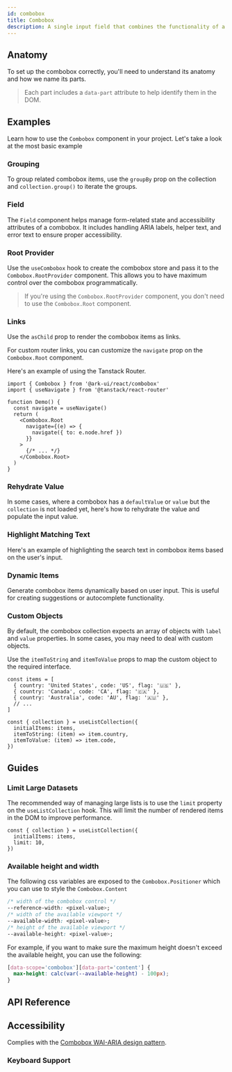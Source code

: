 ```yaml
---
id: combobox
title: Combobox
description: A single input field that combines the functionality of a select and input.
---
```


<ComponentPreview id="Combobox" />

## Anatomy

To set up the combobox correctly, you'll need to understand its anatomy and how we name its parts.

> Each part includes a `data-part` attribute to help identify them in the DOM.

<Anatomy id="combobox" />

## Examples

Learn how to use the `Combobox` component in your project. Let's take a look at the most basic example

<Example id="basic" />

### Grouping

To group related combobox items, use the `groupBy` prop on the collection and `collection.group()` to iterate the
groups.

<Example id="grouping" />

### Field

The `Field` component helps manage form-related state and accessibility attributes of a combobox. It includes handling
ARIA labels, helper text, and error text to ensure proper accessibility.

<Example id="with-field" />

### Root Provider

Use the `useCombobox` hook to create the combobox store and pass it to the `Combobox.RootProvider` component. This
allows you to have maximum control over the combobox programmatically.

<Example id="root-provider" />

> If you're using the `Combobox.RootProvider` component, you don't need to use the `Combobox.Root` component.

### Links

Use the `asChild` prop to render the combobox items as links.

<Example id="links" />

For custom router links, you can customize the `navigate` prop on the `Combobox.Root` component.

Here's an example of using the Tanstack Router.

```tsx
import { Combobox } from '@ark-ui/react/combobox'
import { useNavigate } from '@tanstack/react-router'

function Demo() {
  const navigate = useNavigate()
  return (
    <Combobox.Root
      navigate={(e) => {
        navigate({ to: e.node.href })
      }}
    >
      {/* ... */}
    </Combobox.Root>
  )
}
```

### Rehydrate Value

In some cases, where a combobox has a `defaultValue` or `value` but the `collection` is not loaded yet, here's how to
rehydrate the value and populate the input value.

<Example id="rehydrate-value" />

### Highlight Matching Text

Here's an example of highlighting the search text in combobox items based on the user's input.

<Example id="with-highlight" />

### Dynamic Items

Generate combobox items dynamically based on user input. This is useful for creating suggestions or autocomplete
functionality.

<Example id="dynamic" />

### Custom Objects

By default, the combobox collection expects an array of objects with `label` and `value` properties. In some cases, you
may need to deal with custom objects.

Use the `itemToString` and `itemToValue` props to map the custom object to the required interface.

```tsx
const items = [
  { country: 'United States', code: 'US', flag: '🇺🇸' },
  { country: 'Canada', code: 'CA', flag: '🇨🇦' },
  { country: 'Australia', code: 'AU', flag: '🇦🇺' },
  // ...
]

const { collection } = useListCollection({
  initialItems: items,
  itemToString: (item) => item.country,
  itemToValue: (item) => item.code,
})
```

<Example id="custom-object" />

## Guides

### Limit Large Datasets

The recommended way of managing large lists is to use the `limit` property on the `useListCollection` hook. This will
limit the number of rendered items in the DOM to improve performance.

```tsx {3}
const { collection } = useListCollection({
  initialItems: items,
  limit: 10,
})
```

### Available height and width

The following css variables are exposed to the `Combobox.Positioner` which you can use to style the `Combobox.Content`

```css
/* width of the combobox control */
--reference-width: <pixel-value>;
/* width of the available viewport */
--available-width: <pixel-value>;
/* height of the available viewport */
--available-height: <pixel-value>;
```

For example, if you want to make sure the maximum height doesn't exceed the available height, you can use the following:

```css
[data-scope='combobox'][data-part='content'] {
  max-height: calc(var(--available-height) - 100px);
}
```

## API Reference

<ComponentTypes id="combobox" />

## Accessibility

Complies with the [Combobox WAI-ARIA design pattern](https://www.w3.org/WAI/ARIA/apg/patterns/combobox/).

### Keyboard Support

<KeyBindingsTable id="combobox" />

